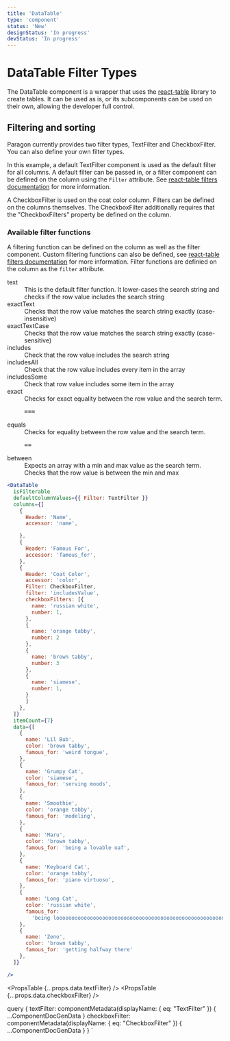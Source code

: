```yaml
---
title: 'DataTable'
type: 'component'
status: 'New'
designStatus: 'In progress'
devStatus: 'In progress'
---
```



# DataTable Filter Types

<SingleComponentStatus frontmatter={props?.pageContext?.frontmatter} />

The DataTable component is a wrapper that uses the <a href="https://react-table.tanstack.com/docs">react-table</a> library to
create tables. It can be used as is, or its subcomponents can be used on their own, allowing the developer full control.

## Filtering and sorting
Paragon currently provides two filter types, TextFilter and CheckboxFilter. You can also define your own filter types.

In this example, a default TextFilter component is used as the default filter for all columns. A default filter can be passed in,
or a filter component can be defined on the column using the `Filter` attribute. See <a href="https://react-table.tanstack.com/docs/api/useFilters">react-table filters documentation</a>
for more information.

A CheckboxFilter is used on the coat color column. Filters can be defined on the columns themselves. The CheckboxFilter additionally requires that the "CheckboxFilters" property be defined on the column.

### Available filter functions
A filtering function can be defined on the column as well as the filter component. Custom filtering functions can also be defined, see <a href="https://react-table.tanstack.com/docs/api/useFilters#column-options">react-table filters documentation</a>
for more information.
Filter functions are definied on the column as the `filter` attribute.
<dl>
<dt>text</dt><dd>This is the default filter function. It lower-cases the search string and checks if the row value includes the search string</dd>
<dt>exactText</dt><dd>Checks that the row value matches the search string exactly (case-insensitive)</dd>
<dt>exactTextCase</dt><dd>Checks that the row value matches the search string exactly (case-sensitive)</dd>
<dt>includes</dt><dd>Check that the row value includes the search string</dd>
<dt>includesAll</dt><dd>Check that the row value includes every item in the array</dd>
<dt>includesSome</dt><dd>Check that row value includes some item in the array</dd>
<dt>exact</dt><dd>Checks for exact equality between the row value and the search term. <pre>===</pre></dd>
<dt>equals</dt><dd>Checks for equality between the row value and the search term. <pre>==</pre></dd>
<dt>between</dt><dd>Expects an array with a min and max value as the search term. Checks that the row value is between the min and max</dd>
</dl>

```jsx live
<DataTable
  isFilterable
  defaultColumnValues={{ Filter: TextFilter }}
  columns={[
    {
      Header: 'Name',
      accessor: 'name',

    },
    {
      Header: 'Famous For',
      accessor: 'famous_for',
    },
    {
      Header: 'Coat Color',
      accessor: 'color',
      Filter: CheckboxFilter,
      filter: 'includesValue',
      checkboxFilters: [{
        name: 'russian white',
        number: 1,
      },
      {
        name: 'orange tabby',
        number: 2
      },
      {
        name: 'brown tabby',
        number: 3
      },
      {
        name: 'siamese',
        number: 1,
      }
      ]
    },
  ]}
  itemCount={7}
  data={[
    {
      name: 'Lil Bub',
      color: 'brown tabby',
      famous_for: 'weird tongue',
    },
    {
      name: 'Grumpy Cat',
      color: 'siamese',
      famous_for: 'serving moods',
    },
    {
      name: 'Smoothie',
      color: 'orange tabby',
      famous_for: 'modeling',
    },
    {
      name: 'Maru',
      color: 'brown tabby',
      famous_for: 'being a lovable oaf',
    },
    {
      name: 'Keyboard Cat',
      color: 'orange tabby',
      famous_for: 'piano virtuoso',
    },
    {
      name: 'Long Cat',
      color: 'russian white',
      famous_for:
        'being loooooooooooooooooooooooooooooooooooooooooooooooooooooong',
    },
    {
      name: 'Zeno',
      color: 'brown tabby',
      famous_for: 'getting halfway there'
    },
  ]}

/>
```

<PropsTable {...props.data.textFilter} />
<PropsTable {...props.data.checkboxFilter} />

  query {
    textFilter: componentMetadata(displayName: { eq: "TextFilter" }) {
      ...ComponentDocGenData
    }
    checkboxFilter: componentMetadata(displayName: { eq: "CheckboxFilter" }) {
      ...ComponentDocGenData
    }
  }
`
